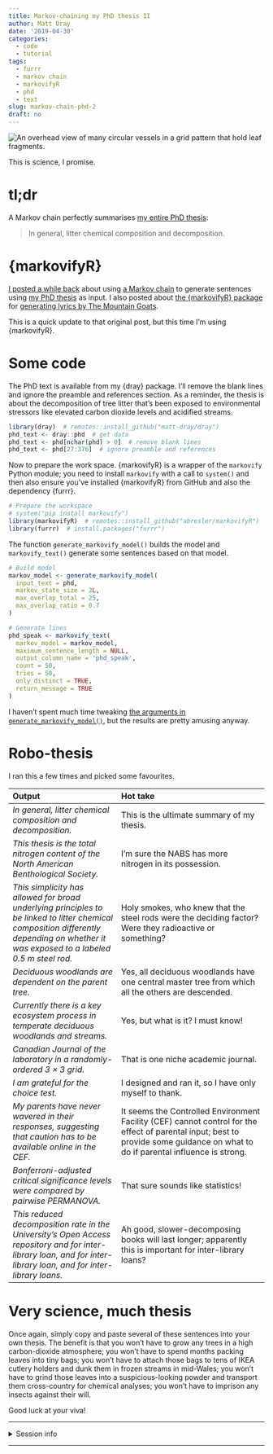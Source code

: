 ```yaml
---
title: Markov-chaining my PhD thesis II
author: Matt Dray
date: '2019-04-30'
categories:
  - code
  - tutorial
tags:
  - furrr
  - markov chain
  - markovifyR
  - phd
  - text
slug: markov-chain-phd-2
draft: no
---
```


<div class="figure">
<img src="/post/2019-04-29-markov-chaining-my-phd-thesis-2_files/leaf-ash.jpg" alt="An overhead view of many circular vessels in a grid pattern that hold leaf fragments.">
<p class="caption">This is science, I promise.</p>
</div>

# tl;dr

A Markov chain perfectly summarises [my entire PhD thesis](https://orca.cf.ac.uk/68365/):

>In general, litter chemical composition and decomposition.

# {markovifyR}

[I posted a while back](https://www.rostrum.blog/2018/06/30/markov-chain-phd/) about using [a Markov chain](https://hackernoon.com/from-what-is-a-markov-model-to-here-is-how-markov-models-work-1ac5f4629b71) to generate sentences using [my PhD thesis](https://orca.cf.ac.uk/68365/) as input. I also posted about [the {markovifyR} package](https://github.com/abresler/markovifyR) for [generating lyrics by The Mountain Goats](https://www.rostrum.blog/2019/04/25/gen-tmg-lyrics/).

This is a quick update to that original post, but this time I'm using {markovifyR}.

# Some code

The PhD text is available from my {dray} package. I'll remove the blank lines and ignore the preamble and references section. As a reminder, the thesis is about the decomposition of tree litter that's been exposed to environmental stressors like elevated carbon dioxide levels and acidified streams.

```r
library(dray)  # remotes::install_github("matt-dray/dray")
phd_text <- dray::phd  # get data
phd_text <- phd[nchar(phd) > 0]  # remove blank lines
phd_text <- phd[27:376]  # ignore preamble and references
```

Now to prepare the work space. {markovifyR} is a wrapper of the `markovify` Python module; you need to install `markovify` with a call to `system()` and then also ensure you've installed {markovifyR} from GitHub and also the dependency {furrr}.

```r
# Prepare the workspace
# system("pip install markovify")
library(markovifyR)  # remotes::install_github("abresler/markovifyR")
library(furrr)  # install.packages("furrr")
```

The function `generate_markovify_model()` builds the model and `markovify_text()` generate some sentences based on that model.

```r
# Build model
markov_model <- generate_markovify_model(
  input_text = phd,
  markov_state_size = 2L,
  max_overlap_total = 25,
  max_overlap_ratio = 0.7
)

# Generate lines
phd_speak <- markovify_text(
  markov_model = markov_model,
  maximum_sentence_length = NULL,
  output_column_name = 'phd_speak',
  count = 50,
  tries = 50,
  only_distinct = TRUE,
  return_message = TRUE
)
```

I haven't spent much time tweaking [the arguments in `generate_markovify_model()`](https://rdrr.io/github/abresler/markovifyR/man/generate_markovify_model.html), but the results are pretty amusing anyway.

# Robo-thesis

I ran this a few times and picked some favourites.

| Output | Hot take |
| :----- | :------- |
| _In general, litter chemical composition and decomposition._ | This is the ultimate summary of my thesis. |
| _This thesis is the total nitrogen content of the North American Benthological Society._ | I'm sure the NABS has more nitrogen in its possession. |
| _This simplicity has allowed for broad underlying principles to be linked to litter chemical composition differently depending on whether it was exposed to a labeled 0.5 m steel rod._ | Holy smokes, who knew that the steel rods were the deciding factor? Were they radioactive or something? |
| _Deciduous woodlands are dependent on the parent tree._ | Yes, all deciduous woodlands have one central master tree from which all the others are descended. |
| _Currently there is a key ecosystem process in temperate deciduous woodlands and streams._ | Yes, but what is it? I must know! |
| _Canadian Journal of the laboratory in a randomly-ordered 3 × 3 grid._ | That is one niche academic journal. |
| _I am grateful for the choice test._ | I designed and ran it, so I have only myself to thank. |
| _My parents have never wavered in their responses, suggesting that caution has to be available online in the CEF._ | It seems the Controlled Environment Facility (CEF) cannot control for the effect of parental input; best to provide some guidance on what to do if parental influence is strong. |
| _Bonferroni-adjusted critical significance levels were compared by pairwise PERMANOVA._ | That sure sounds like statistics! |
| _This reduced decomposition rate in the University’s Open Access repository and for inter-library loan, and for inter-library loan, and for inter-library loans._ | Ah good, slower-decomposing books will last longer; apparently this is important for inter-library loans? |

# Very science, much thesis

Once again, simply copy and paste several of these sentences into your own thesis. The benefit is that you won't have to grow any trees in a high carbon-dioxide atmosphere; you won't have to spend months packing leaves into tiny bags; you won't have to attach those bags to tens of IKEA cutlery holders and dunk them in frozen streams in mid-Wales; you won't have to grind those leaves into a suspicious-looking powder and transport them cross-country for chemical analyses; you won't have to imprison any insects against their will.

Good luck at your viva!

---

<details><summary>Session info</summary>
```r
paste("Last updated", Sys.Date())
xfun::session_info()
```
</details>

---